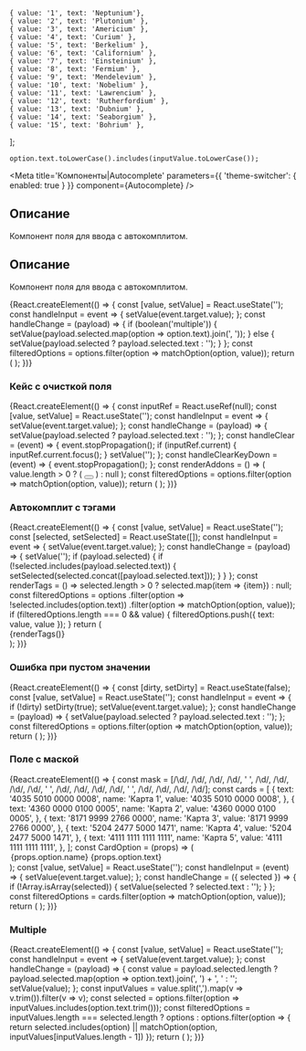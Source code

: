 



    { value: '1', text: 'Neptunium'},
    { value: '2', text: 'Plutonium' },
    { value: '3', text: 'Americium' },
    { value: '4', text: 'Curium' },
    { value: '5', text: 'Berkelium' },
    { value: '6', text: 'Californium' },
    { value: '7', text: 'Einsteinium' },
    { value: '8', text: 'Fermium' },
    { value: '9', text: 'Mendelevium' },
    { value: '10', text: 'Nobelium' },
    { value: '11', text: 'Lawrencium' },
    { value: '12', text: 'Rutherfordium' },
    { value: '13', text: 'Dubnium' },
    { value: '14', text: 'Seaborgium' },
    { value: '15', text: 'Bohrium' },
];

    option.text.toLowerCase().includes(inputValue.toLowerCase());

<Meta
    title='Компоненты|Autocomplete'
    parameters={{ 'theme-switcher': { enabled: true } }}
    component={Autocomplete}
/>

## Описание

Компонент поля для ввода с автокомплитом.


## Описание

Компонент поля для ввода с автокомплитом.

<Story name='Песочница'>
    <div style={{ height: 180, width: 300 }}>
        {React.createElement(() => {
            const [value, setValue] = React.useState('');
            const handleInput = event => {
                setValue(event.target.value);
            };
            const handleChange = (payload) => {
                if (boolean('multiple')) {
                    setValue(payload.selected.map(option => option.text).join(', '));
                } else {
                    setValue(payload.selected ? payload.selected.text : '');
                }
            };
            const filteredOptions = options.filter(option => matchOption(option, value));
            return (
                <Autocomplete
                    options={filteredOptions}
                    selected={boolean('prevent select', true) ? [] : undefined}
                    block={boolean('block', false)}
                    size={select('size', ['s', 'm', 'l'], 's')}
                    disabled={boolean('disabled', false)}
                    allowUnselect={boolean('allowUnselect', true)}
                    closeOnSelect={boolean('closeOnSelect', false)}
                    Arrow={boolean('Arrow', true) ? Arrow : undefined}
                    circularNavigation={boolean('circularNavigation', false)}
                    placeholder={text('placeholder', 'Введите элемент')}
                    label={text('label', 'Элемент')}
                    onOpen={action('open')}
                    onChange={handleChange}
                    onInput={handleInput}
                    value={value}
                />
            );
        })}
    </div>
</Story>

<Props of={Autocomplete} />

### Кейс с очисткой поля
<Preview>
    <div style={{ height: 180 }}>
        {React.createElement(() => {
            const inputRef = React.useRef(null);
            const [value, setValue] = React.useState('');
            const handleInput = event => {
                setValue(event.target.value);
            };
            const handleChange = (payload) => {
                setValue(payload.selected ? payload.selected.text : '');
            };
            const handleClear = (event) => {
                event.stopPropagation();
                if (inputRef.current) {
                    inputRef.current.focus();
                }
                setValue('');
            };
            const handleClearKeyDown = (event) => {
                event.stopPropagation();
            };
            const renderAddons = () => (
                value.length > 0 ? (
                    <button
                        type='button'
                        onKeyDown={handleClearKeyDown}
                        onClick={handleClear}
                        style={{ display: 'flex', border: 'none', background: 'none', padding: 0 }}
                    >
                        <CloseMBlackIcon />
                    </button>
                ) : null
            );
            const filteredOptions = options.filter(option => matchOption(option, value));
            return (
                <Autocomplete
                    options={filteredOptions}
                    selected={[]}
                    closeOnSelect={false}
                    label='Элемент'
                    placeholder='Введите элемент'
                    onChange={handleChange}
                    onInput={handleInput}
                    value={value}
                    Arrow={Arrow}
                    inputProps={{
                        rightAddons: renderAddons(),
                        ref: inputRef,
                    }}
                />
            );
        })}
    </div>
</Preview>

### Автокомплит с тэгами

<Preview>
    <div style={{ height: 180 }}>
        {React.createElement(() => {
            const [value, setValue] = React.useState('');
            const [selected, setSelected] = React.useState([]);
            const handleInput = event => {
                setValue(event.target.value);
            };
            const handleChange = (payload) => {
                setValue('');
                if (payload.selected) {
                    if (!selected.includes(payload.selected.text)) {
                        setSelected(selected.concat([payload.selected.text]));
                    }
                }
            };
            const renderTags = () => selected.length > 0 ?
                selected.map(item => <Tag key={item} size='xs'>{item}</Tag>) :
                null;
            const filteredOptions = options
                .filter(option => !selected.includes(option.text))
                .filter(option => matchOption(option, value));
            if (filteredOptions.length === 0 && value) {
                filteredOptions.push({ text: value, value });
            }
            return (
                <React.Fragment>
                    <Autocomplete
                        options={filteredOptions}
                        selected={[]}
                        closeOnSelect={true}
                        label='Элемент'
                        onChange={handleChange}
                        onInput={handleInput}
                        value={value}
                    />
                    <div style={ { marginTop: '5px' } }>
                        {renderTags()}
                    </div>
                </React.Fragment>
            );
        })}
    </div>
</Preview>


### Ошибка при пустом значении

<Preview>
    <div style={{ height: 180 }}>
        {React.createElement(() => {
            const [dirty, setDirty] = React.useState(false);
            const [value, setValue] = React.useState('');
            const handleInput = event => {
                if (!dirty) setDirty(true);
                setValue(event.target.value);
            };
            const handleChange = (payload) => {
                setValue(payload.selected ? payload.selected.text : '');
            };
            const filteredOptions = options.filter(option => matchOption(option, value));
            return (
                <Autocomplete
                    options={filteredOptions}
                    selected={[]}
                    label='Элемент'
                    value={value}
                    onChange={handleChange}
                    onInput={handleInput}
                    inputProps={{
                        error: dirty && !value
                    }}
                />
            );
        })}
    </div>
</Preview>


### Поле с маской

<Preview>
    <div style={{ height: 180 }}>
        {React.createElement(() => {
            const mask = [/\d/, /\d/, /\d/, /\d/, ' ', /\d/, /\d/, /\d/, /\d/, ' ', /\d/, /\d/, /\d/, /\d/, ' ', /\d/, /\d/, /\d/, /\d/];
            const cards = [
                {
                    text: '4035 5010 0000 0008',
                    name: 'Карта 1',
                    value: '4035 5010 0000 0008',
                },
                {
                    text: '4360 0000 0100 0005',
                    name: 'Карта 2',
                    value: '4360 0000 0100 0005',
                },
                {
                    text: '8171 9999 2766 0000',
                    name: 'Карта 3',
                    value: '8171 9999 2766 0000',
                },
                {
                    text: '5204 2477 5000 1471',
                    name: 'Карта 4',
                    value: '5204 2477 5000 1471',
                },
                {
                    text: '4111 1111 1111 1111',
                    name: 'Карта 5',
                    value: '4111 1111 1111 1111',
                },
            ];
            const CardOption = (props) => (
                <Option {...props}>
                    <div>
                        {props.option.name}
                        <br />
                        <sub>{props.option.text}</sub>
                    </div>
                </Option>
            );
            const [value, setValue] = React.useState('');
            const handleInput = (event) => {
                setValue(event.target.value);
            };
            const handleChange = ({ selected }) => {
                if (!Array.isArray(selected)) {
                    setValue(selected ? selected.text : '');
                }
            };
            const filteredOptions = cards.filter(option => matchOption(option, value));
            return (
                <Autocomplete
                    options={filteredOptions}
                    selected={[]}
                    label='Номер карты'
                    onInput={handleInput}
                    onChange={handleChange}
                    value={value}
                    Option={CardOption}
                    Input={MaskedInput}
                    inputProps={{
                        mask,
                    }}
                />
            );
        })}
    </div>
</Preview>

### Multiple

<Preview>
    <div style={{ height: 180 }}>
        {React.createElement(() => {
            const [value, setValue] = React.useState('');
            const handleInput = event => {
                setValue(event.target.value);
            };
            const handleChange = (payload) => {
                const value = payload.selected.length
                    ? payload.selected.map(option => option.text).join(', ') + ', '
                    : '';
                setValue(value);
            };
            const inputValues = value.split(',').map(v => v.trim()).filter(v => v);
            const selected = options.filter(option => inputValues.includes(option.text.trim()));
            const filteredOptions = inputValues.length === selected.length ?
                options :
                options.filter(option => {
                    return selected.includes(option) || matchOption(option, inputValues[inputValues.length - 1])
                });
            return (
                <Autocomplete
                    options={filteredOptions}
                    selected={selected}
                    label='Элемент'
                    closeOnSelect={false}
                    multiple={true}
                    onChange={handleChange}
                    onInput={handleInput}
                    allowUnselect={true}
                    value={value}
                    Arrow={Arrow}
                />
            );
        })}
    </div>
</Preview>
